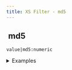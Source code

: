 ```yaml
---
title: XS Filter - md5
---
```


## <img src="../assets/docuBadge (11).png" alt="" data-size="line" /> md5 <a href="#xs-md5" id="xs-md5"></a>

`value|md5:numeric`

<details>

<summary>Examples</summary>

```javascript
"data"|md5:true     // Returns numeric MD5 hash
"data"|md5:false    // Returns string MD5 hash
```

</details>
